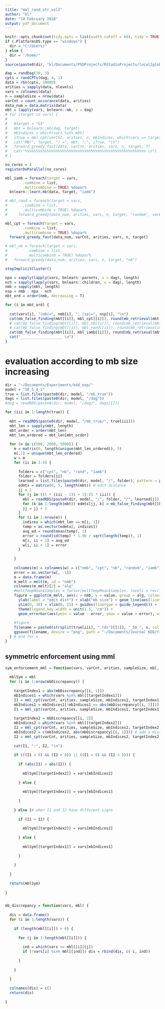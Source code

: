 ```yaml
---
title: "mml_rand_str_vol2"
author: "kl"
date: "14 February 2018"
output: pdf_document
---
```


```r
knitr::opts_chunk$set(tidy.opts = list(width.cutoff = 60), tidy = TRUE, echo = F, eval = T)
if (.Platform$OS.type == "windows") {
  dir = "C:/Users/"
} else {
  dir = "/home/"
}
source(paste0(dir, "kl/Documents/PhDProjects/RStudioProjects/local2global/scripts/load_libraries.R"))
```

```r
dag = randDag(30, 3)
cpts = randCPTs(dag, 4, 1)
data = rbn(cpts, 10000)
arities = sapply(data, nlevels)
vars = colnames(data)
n = sampleSize = nrow(data)
varCnt = count_occurance(data, arities)
data_num = data.matrix(data)
mbt = lapply(vars, bnlearn::mb, x = dag)
# for (target in vars) {
#   
#   #target = "V3"
#   mbt = bnlearn::mb(dag, target)
#   mbIndices = which(vars %in% mbt)
#   iTrue = mml_cpt(varCnt, arities, n, mbIndices, which(vars == target))
#   cat("MB(", target, ") =", mbt, ":", iTrue, "\n")
#   forward_greedy_fast(data, varCnt, arities, vars, n, target, T)
#   cat("%%%%%%%%%%%%%%%%%%%%%%%%%%%%%%%%%%%%%%%%%%%%%%%%%%%%%%% \n")
# }
```

```r
no_cores = 4
registerDoParallel(no_cores)

mbl_iamb = foreach(target = vars, 
        .combine = list, 
        .multicombine = TRUE) %dopar%
  bnlearn::learn.mb(data, target, "iamb")

# mbl_rand = foreach(target = vars,
#       .combine = list,
#       .multicombine = TRUE) %dopar%
#     forward_greedy(data_num, arities, vars, n, target, "random", varCnt = varCnt, prior = "uniform")

mbl_cpt = foreach(target = vars, 
        .combine = list, 
        .multicombine = TRUE) %dopar%
  forward_greedy_fast(data_num, varCnt, arities, vars, n, target)

# mbl_nb = foreach(target = vars, 
#         .combine = list, 
#         .multicombine = TRUE) %dopar%
#   forward_greedy(data_num, arities, vars, n, target, "nb")

stopImplicitCluster()

npa = sapply(lapply(vars, bnlearn::parents, x = dag), length)
nch = sapply(lapply(vars, bnlearn::children, x = dag), length)
nmb = sapply(mbt, length)
nsp = nmb - npa - nch
mbt_ord = order(nmb, decreasing = T)

for (i in mbt_ord) {
  
  cat(vars[i], "|mb|=", nmb[i], "; |sp|=", nsp[i], "\n")
  cat(mb_false_finding(mbt[[i]], mbl_cpt[[i]]), round(mb_retrieval(mbt[[i]], mbl_cpt[[i]], length(vars)), 1), "\n")
  # cat(mb_false_finding(mbt[[i]], mbl_nb[[i]]), round(mb_retrieval(mbt[[i]], mbl_nb[[i]], length(vars)), 1), "\n")
  # cat(mb_false_finding(mbt[[i]], mbl_rand[[i]]), round(mb_retrieval(mbt[[i]], mbl_rand[[i]], length(vars)), 1), "\n")
  cat(mb_false_finding(mbt[[i]], mbl_iamb[[i]]), round(mb_retrieval(mbt[[i]], mbl_iamb[[i]], length(vars)), 1), "\n")
  cat("___________________ \n")
}

```

# evaluation according to mb size increasing
```r
dir = "~/Documents/Experiments/kdd_exp/"
model = "50_5_4_1"
true = list.files(paste0(dir, model, "/mb_true"))
dags = list.files(paste0(dir, model, "/dag"))
#dag = readRDS(paste0(dir, model, "/dag/", dags[1]))

for (iii in 1:length(true)) {
  
  mbt = readRDS(paste0(dir, model, "/mb_true/", true[iii]))
  mbt_len = sapply(mbt, length)
  mbt_order = order(mbt_len)
  mbt_len_ordered = mbt_len[mbt_order]
  
  for (n in c(500, 2000, 5000)) {
    m = matrix(0, length(unique(mbt_len_ordered)), 5)
    m[,1] = unique(mbt_len_ordered)
    w = m
    for (ii in 1:4) {
      
      folders = c("cpt", "nb", "rand", "iamb")
      folder = folders[ii]
      learned = list.files(paste0(dir, model, "/", folder), pattern = paste0("_", n, "_"))
      edmtx = matrix(0, 5, length(mbt)) # edit distance
      jj = 1
      for (j in ((5 * (iii - 1)) + 1):(5 * iii)) {
        mbl = readRDS(paste0(dir, model, "/", folder, "/", learned[j]))
        for (k in 1:length(mbt)) edmtx[jj, k] = mb_false_finding(mbt[[k]], mbl[[k]])
        jj = jj + 1
      }
      for (i in 1:nrow(m)) {
        indices = which(mbt_len == m[i, 1])
        temp = as.vector(edmtx[, indices])
        avg_ed = round(mean(temp), 1)
        error = round(sd(temp) * 1.96 / sqrt(length(temp)), 1)
        m[i, ii + 1] = avg_ed
        w[i, ii + 1] = error
      }
      
    }
    
    colnames(m) = colnames(w) = c("nmb", "cpt", "nb", "random", "iamb")
    error = as.vector(w[, -1])
    m = data.frame(m)
    m_melt = melt(m, id = "nmb")
    colnames(m_melt)[2] = "alg"
    #meltTempMean$Samples = factor(meltTempMean$Samples, levels = rev(levels(meltTempMean$Samples)))
    figure = ggplot(m_melt, aes(x = nmb, y = value, group = alg, colour = alg)) + 
      ylab(label = "edit dist") + xlab("mb size") + geom_line(aes(linetype = alg)) + geom_point(aes(shape = alg)) + 
      ylim(0, 30) + xlim(0, 25) + guides(linetype = guide_legend()) +
      theme(legend.key.width = unit(1.5, "cm")) +
      geom_errorbar(aes(ymin = value - error, ymax = value + error), width = 0.03)
      
    #figure
    filename = paste0(strsplit(true[iii], ".rds")[[1]], "_50_", n, collapse = "")
    ggsave(filename, device = "png", path = "~/Documents/Journal KDD/figures/")
  } # end for n
}
```

## symmetric enforcement using mml
```r
sym_enforcement_mml = function(vars, varCnt, arities, sampleSize, mbl, mbDiscrepancy) {
  
  mblSym = mbl
  for (i in 1:nrow(mbDiscrepancy)) {
  
    targetIndex1 = abs(mbDiscrepancy[[i, 1]])
    mbIndices1 = which(vars %in% mbl[[targetIndex1]])
    I1 = mml_cpt(varCnt, arities, sampleSize, mbIndices1, targetIndex1)
    mbIndices1 = mbIndices1[!mbIndices1 == abs(mbDiscrepancy[[i, 2]])] # remove an extra var
    I1 = mml_cpt(varCnt, arities, sampleSize, mbIndices1, targetIndex1) - I1  
    
    targetIndex2 = mbDiscrepancy[[i, 2]]
    mbIndices2 = which(vars %in% mbl[[targetIndex2]])
    I2 = mml_cpt(varCnt, arities, sampleSize, mbIndices2, targetIndex2)
    mbIndices2 = c(mbIndices2, abs(mbDiscrepancy[[i, 1]])) # add a missing var
    I2 = mml_cpt(varCnt, arities, sampleSize, mbIndices2, targetIndex2) - I2
    
    cat(I1, ":", I2, "\n")
    
    if (((I1 > 0) && (I2 > 0)) || ((I1 < 0) && (I2 < 0))) {
      
      if (abs(I1) > abs(I2)) {
        
        mblSym[[targetIndex2]] = vars[mbIndices2]
        
      } else {
        
        mblSym[[targetIndex1]] = vars[mbIndices1]
        
      }
      
    } else {# when I1 and I2 have different signs
      
      if (I1 > I2) {
        
        mblSym[[targetIndex2]] = vars[mbIndices2]
        
      } else {
        
        mblSym[[targetIndex1]] = vars[mbIndices1]
        
      }
      
    }
    
  }
  
  return(mblSym)
  
}


mb_discrepancy = function(vars, mbl) {
  
  dis = data.frame()
  for (i in 1:length(vars)) {
    
    if (length(mbl[[i]]) > 0) {
      
      for (j in 1:length(mbl[[i]])) {
        
        ind = which(vars == mbl[[i]][j])
        if (!vars[i] %in% mbl[[ind]]) dis = rbind(dis, c(-i, ind))
        
      }
    
    }
    
  }
  
  colnames(dis) = c()
  return(dis)
  
}
```




